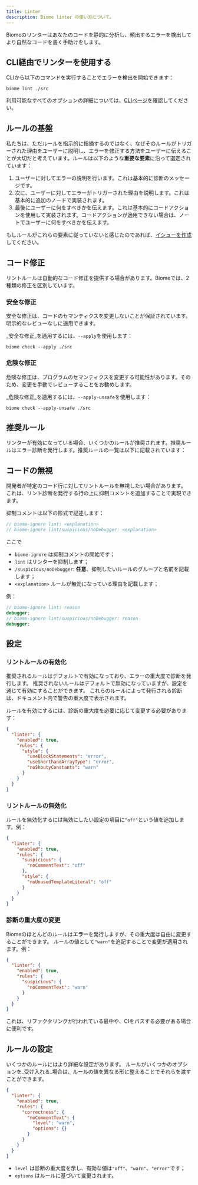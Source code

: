 ```yaml
---
title: Linter
description: Biome linter の使い方について。
---
```



Biomeのリンターはあなたのコードを静的に分析し、頻出するエラーを検出してより自然なコードを書く手助けをします。

<NumberOfRules />

## CLI経由でリンターを使用する

CLIから以下のコマンドを実行することでエラーを検出を開始できます：

```shell
biome lint ./src
```

利用可能なすべてのオプションの詳細については、[CLIページ](/reference/cli#biome-lint)を確認してください。

## ルールの基盤

私たちは、ただルールを指示的に指摘するのではなく、なぜそのルールがトリガーされた理由をユーザーに説明し、エラーを修正する方法をユーザーに伝えることが大切だと考えています。ルールは以下のような**重要な要素**に沿って選定されています：

1. ユーザーに対してエラーの説明を行います。これは基本的に診断のメッセージです。
2. 次に、ユーザーに対してエラーがトリガーされた理由を説明します。これは基本的に追加のノードで実装されます。
3. 最後にユーザーに何をすべきかを伝えます。これは基本的にコードアクションを使用して実装されます。コードアクションが適用できない場合は、ノートでユーザーに何をすべきかを伝えます。

もしルールがこれらの要素に従っていないと感じたのであれば、[イシューを作成](https://github.com/biomejs/biome/issues/new?assignees=&labels=S-To+triage&projects=&template=01_bug.yml&title=%F0%9F%90%9B+%3CTITLE%3E)してください。

## コード修正

リントルールは自動的なコード修正を提供する場合があります。Biomeでは、2種類の修正を区別しています。

### 安全な修正

安全な修正は、コードのセマンティクスを変更しないことが保証されています。明示的なレビューなしに適用できます。

_安全な修正_を適用するには、`--apply`を使用します：

```shell
biome check --apply ./src
```

### 危険な修正

危険な修正は、プログラムのセマンティクスを変更する可能性があります。そのため、変更を手動でレビューすることをお勧めします。

_危険な修正_を適用するには、`--apply-unsafe`を使用します：

```shell
biome check --apply-unsafe ./src
```


## 推奨ルール

リンターが有効になっている場合、いくつかのルールが推奨されます。推奨ルールはエラー診断を発行します。推奨ルールの一覧は以下に記載されています：

<RecommendedRules />


## コードの無視

開発者が特定のコード行に対してリントルールを無視したい場合があります。
これは、リント診断を発行する行の上に抑制コメントを追加することで実現できます。

抑制コメントは以下の形式で記述します：

```js
// biome-ignore lint: <explanation>
// biome-ignore lint/suspicious/noDebugger: <explanation>
```

ここで

- `biome-ignore` は抑制コメントの開始です；
- `lint` はリンターを抑制します；
- `/suspicious/noDebugger`: **任意**、抑制したいルールのグループと名前を記載します；
- `<explanation>` ルールが無効になっている理由を記載します；

例：

```ts
// biome-ignore lint: reason
debugger;
// biome-ignore lint/suspicious/noDebugger: reason
debugger;
```


## 設定

### リントルールの有効化

推奨されるルールはデフォルトで有効になっており、エラーの重大度で診断を発行します。
推奨されないルールはデフォルトで無効になっていますが、設定を通じて有効にすることができます。
これらのルールによって発行される診断は、ドキュメント内で警告の重大度で表示されます。

ルールを有効にするには、診断の重大度を必要に応じて変更する必要があります：

```json
{
  "linter": {
    "enabled": true,
    "rules": {
      "style": {
        "useBlockStatements": "error",
        "useShorthandArrayType": "error",
        "noShoutyConstants": "warn"
      }
    }
  }
}
```

### リントルールの無効化

ルールを無効化するには無効にしたい設定の項目に`"off"`という値を追加します。例：

```json
{
  "linter": {
    "enabled": true,
    "rules": {
      "suspicious": {
        "noCommentText": "off"
      },
      "style": {
        "noUnusedTemplateLiteral": "off"
      }
    }
  }
}
```

### 診断の重大度の変更

Biomeのほとんどのルールは**エラー**を発行しますが、その重大度は自由に変更することができます。
ルールの値として`"warn"`を追記することで変更が適用されます。例：

```json
{
  "linter": {
    "enabled": true,
    "rules": {
      "suspicious": {
        "noCommentText": "warn"
      }
    }
  }
}
```

これは、リファクタリングが行われている最中や、CIをパスする必要がある場合に便利です。

## ルールの設定

いくつかのルールにはより詳細な設定があります。
ルールがいくつかのオプションを_受け入れる_場合は、ルールの値を異なる形に整えることでそれらを渡すことができます。

```json
{
  "linter": {
    "enabled": true,
    "rules": {
      "correctness": {
        "noCommentText": {
          "level": "warn",
          "options": {}
        }
      }
    }
  }
}
```

- `level` は診断の重大度を示し、有効な値は`"off"`、`"warn"`、`"error"`です；
- `options` はルールに基づいて変更されます。
